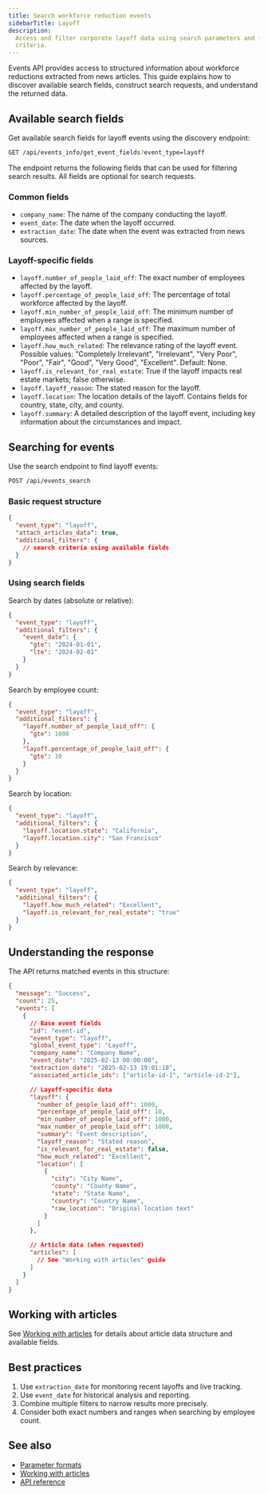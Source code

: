```yaml
---
title: Search workforce reduction events
sidebarTitle: Layoff
description:
  Access and filter corporate layoff data using search parameters and field
  criteria.
---
```


Events API provides access to structured information about workforce reductions
extracted from news articles. This guide explains how to discover available
search fields, construct search requests, and understand the returned data.

## Available search fields

Get available search fields for layoff events using the discovery endpoint:

```bash
GET /api/events_info/get_event_fields?event_type=layoff
```

The endpoint returns the following fields that can be used for filtering search
results. All fields are optional for search requests.

### Common fields

- `company_name`: The name of the company conducting the layoff.
- `event_date`: The date when the layoff occurred.
- `extraction_date`: The date when the event was extracted from news sources.

### Layoff-specific fields

- `layoff.number_of_people_laid_off`: The exact number of employees affected by
  the layoff.
- `layoff.percentage_of_people_laid_off`: The percentage of total workforce
  affected by the layoff.
- `layoff.min_number_of_people_laid_off`: The minimum number of employees
  affected when a range is specified.
- `layoff.max_number_of_people_laid_off`: The maximum number of employees
  affected when a range is specified.
- `layoff.how_much_related`: The relevance rating of the layoff event. Possible
  values: "Completely Irrelevant", "Irrelevant", "Very Poor", "Poor", "Fair",
  "Good", "Very Good", "Excellent". Default: None.
- `layoff.is_relevant_for_real_estate`: True if the layoff impacts real estate
  markets; false otherwise.
- `layoff.layoff_reason`: The stated reason for the layoff.
- `layoff.location`: The location details of the layoff. Contains fields for
  country, state, city, and county.
- `layoff.summary`: A detailed description of the layoff event, including key
  information about the circumstances and impact.

## Searching for events

Use the search endpoint to find layoff events:

```bash
POST /api/events_search
```

### Basic request structure

```json
{
  "event_type": "layoff",
  "attach_articles_data": true,
  "additional_filters": {
    // search criteria using available fields
  }
}
```

### Using search fields

Search by dates (absolute or relative):

```json
{
  "event_type": "layoff",
  "additional_filters": {
    "event_date": {
      "gte": "2024-01-01",
      "lte": "2024-02-01"
    }
  }
}
```

Search by employee count:

```json
{
  "event_type": "layoff",
  "additional_filters": {
    "layoff.number_of_people_laid_off": {
      "gte": 1000
    },
    "layoff.percentage_of_people_laid_off": {
      "gte": 10
    }
  }
}
```

Search by location:

```json
{
  "event_type": "layoff",
  "additional_filters": {
    "layoff.location.state": "California",
    "layoff.location.city": "San Francisco"
  }
}
```

Search by relevance:

```json
{
  "event_type": "layoff",
  "additional_filters": {
    "layoff.how_much_related": "Excellent",
    "layoff.is_relevant_for_real_estate": "true"
  }
}
```

## Understanding the response

The API returns matched events in this structure:

```json
{
  "message": "Success",
  "count": 25,
  "events": [
    {
      // Base event fields
      "id": "event-id",
      "event_type": "layoff",
      "global_event_type": "Layoff",
      "company_name": "Company Name",
      "event_date": "2025-02-13 00:00:00",
      "extraction_date": "2025-02-13 19:01:18",
      "associated_article_ids": ["article-id-1", "article-id-2"],

      // Layoff-specific data
      "layoff": {
        "number_of_people_laid_off": 1000,
        "percentage_of_people_laid_off": 10,
        "min_number_of_people_laid_off": 1000,
        "max_number_of_people_laid_off": 1000,
        "summary": "Event description",
        "layoff_reason": "Stated reason",
        "is_relevant_for_real_estate": false,
        "how_much_related": "Excellent",
        "location": [
          {
            "city": "City Name",
            "county": "County Name",
            "state": "State Name",
            "country": "Country Name",
            "raw_location": "Original location text"
          }
        ]
      },

      // Article data (when requested)
      "articles": [
        // See "Working with articles" guide
      ]
    }
  ]
}
```

## Working with articles

See [Working with articles](working-with-articles) for details about article
data structure and available fields.

## Best practices

1. Use `extraction_date` for monitoring recent layoffs and live tracking.
2. Use `event_date` for historical analysis and reporting.
3. Combine multiple filters to narrow results more precisely.
4. Consider both exact numbers and ranges when searching by employee count.

## See also

- [Parameter formats](/v3/events/overview/parameter-formats)
- [Working with articles](/v3/events/overview/working-with-articles)
- [API reference](/v3/events/endpoints)
